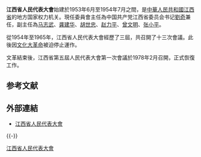 {{Infobox PRCG
|机构名称=江西省人民代表大会
|标志1=National Emblem of the People's Republic of China.svg
|标志1说明=[[印章|印章]][[直径|直径]]?厘米，中央刊[[中华人民共和国国徽|国徽]]，由中華人民共和國國務院制发。
|人员名称=代表
|人员链接=
|届数=十三
|任期始=2018年1月
|任期终=2022年
|职位1=常委会主任
|人员1=[[易炼红|易炼红]]
|职位2=常委会副主任
|人员2=[[马志武|马志武]]、[[龚建华|龚建华]]、[[胡世忠|胡世忠]]、[[赵力平|赵力平]]、[[曾文明|曾文明]]、[[张小平_(1963年)|张小平]]
|人数2=
|职位3=常委会秘书长
|人员3=[[韩军_(1965年)|韩军]]
|时期2=????-????
|机构2='''江西省人民代表大会'''
|授权法源=[[中华人民共和国宪法|中华人民共和国宪法]]
|组织法规=[[s:中华人民共和国地方各级人民代表大会和地方各级人民政府组织法|中华人民共和国地方各级人民代表大会和地方各级人民政府组织法]]
|常设机构=[[江西省人民代表大会常务委员会|江西省人民代表大会常务委员会]]
|行政级别=正省级
|地址1=[[南昌市|南昌市]]
|邮编1=
|网站=
|网址=
|image1=
|caption1=
}}

'''江西省人民代表大會'''始建於1953年6月至1954年7月之間，是[[中華人民共和國|中華人民共和國]][[江西省|江西省]]的地方国家权力机关。現任委員會主任為中国共产党江西省委员会书记[[劉奇|劉奇]]兼任，副主任為[[马志武|马志武]]、[[龚建华|龚建华]]、[[胡世忠|胡世忠]]、[[赵力平|赵力平]]、[[曾文明|曾文明]]、[[张小平_(1963年)|张小平]]。 

從1954年至1965年，江西省人民代表大會經歷了三屆，共召開了十三次會議。此後因[[文化大革命|文化大革命]]被迫停止運作。 

文革結束後，江西省第五屆人民代表大會第一次會議於1978年2月召開，正式恢復工作。

==参考文献==
{{Reflist}}

==外部連結== 
*[http://www.jxrd.gov.cn/article/index.html 江西省人民代表大會] {{Wayback|url=http://www.jxrd.gov.cn/article/index.html |date=20080919023611 }}

{{-}}
{{中华人民共和国各省级行政区|立法机关}}
{{江西民意机构}}

[[Category:江西省人民代表大會|]]